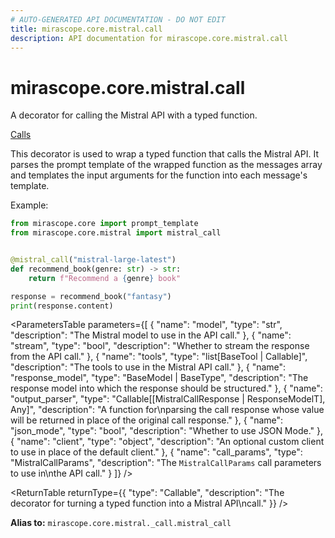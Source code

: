 ```yaml
---
# AUTO-GENERATED API DOCUMENTATION - DO NOT EDIT
title: mirascope.core.mistral.call
description: API documentation for mirascope.core.mistral.call
---
```


# mirascope.core.mistral.call

A decorator for calling the Mistral API with a typed function.

<Info title="Usage">

[Calls](/docs/mirascope/learn/calls)

</Info>


This decorator is used to wrap a typed function that calls the Mistral API. It parses
the prompt template of the wrapped function as the messages array and templates the input
arguments for the function into each message's template.

Example:

```python
from mirascope.core import prompt_template
from mirascope.core.mistral import mistral_call


@mistral_call("mistral-large-latest")
def recommend_book(genre: str) -> str:
    return f"Recommend a {genre} book"

response = recommend_book("fantasy")
print(response.content)
```

<ParametersTable
  parameters={[
  {
    "name": "model",
    "type": "str",
    "description": "The Mistral model to use in the API call."
  },
  {
    "name": "stream",
    "type": "bool",
    "description": "Whether to stream the response from the API call."
  },
  {
    "name": "tools",
    "type": "list[BaseTool | Callable]",
    "description": "The tools to use in the Mistral API call."
  },
  {
    "name": "response_model",
    "type": "BaseModel | BaseType",
    "description": "The response model into which the response should be structured."
  },
  {
    "name": "output_parser",
    "type": "Callable[[MistralCallResponse | ResponseModelT], Any]",
    "description": "A function for\nparsing the call response whose value will be returned in place of the original call response."
  },
  {
    "name": "json_mode",
    "type": "bool",
    "description": "Whether to use JSON Mode."
  },
  {
    "name": "client",
    "type": "object",
    "description": "An optional custom client to use in place of the default client."
  },
  {
    "name": "call_params",
    "type": "MistralCallParams",
    "description": "The `MistralCallParams` call parameters to use in\nthe API call."
  }
]}
/>

<ReturnTable
  returnType={{
  "type": "Callable",
  "description": "The decorator for turning a typed function into a Mistral API\ncall."
}}
/>


**Alias to:** `mirascope.core.mistral._call.mistral_call`

